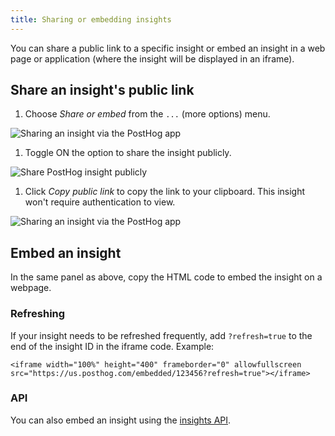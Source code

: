 ```yaml
---
title: Sharing or embedding insights
---
```


You can share a public link to a specific insight or embed an insight in a web page or application (where the insight will be displayed in an iframe).

## Share an insight's public link

1. Choose _Share or embed_ from the `...` (more options) menu.

  ![Sharing an insight via the PostHog app](../../images/docs/product-analytics/share-or-embed.png)

1. Toggle ON the option to share the insight publicly.

  ![Share PostHog insight publicly](../../images/docs/product-analytics/share-publicly.png)

1. Click _Copy public link_ to copy the link to your clipboard. This insight won't require authentication to view.

  ![Sharing an insight via the PostHog app](../../images/docs/product-analytics/embed-insight.png)

## Embed an insight

In the same panel as above, copy the HTML code to embed the insight on a webpage.

### Refreshing

If your insight needs to be refreshed frequently, add `?refresh=true` to the end of the insight ID in the iframe code. Example:

```
<iframe width="100%" height="400" frameborder="0" allowfullscreen src="https://us.posthog.com/embedded/123456?refresh=true"></iframe>
```

### API

You can also embed an insight using the [insights API](/docs/api/insights).
